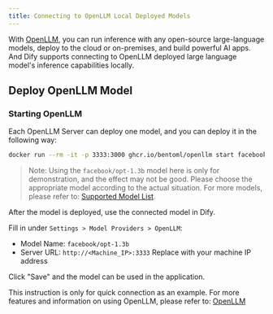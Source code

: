 ```yaml
---
title: Connecting to OpenLLM Local Deployed Models
---
```



With [OpenLLM](https://github.com/bentoml/OpenLLM), you can run inference with any open-source large-language models, deploy to the cloud or on-premises, and build powerful AI apps.
And Dify supports connecting to OpenLLM deployed large language model's inference capabilities locally.

## Deploy OpenLLM Model
### Starting OpenLLM

Each OpenLLM Server can deploy one model, and you can deploy it in the following way:

```bash
docker run --rm -it -p 3333:3000 ghcr.io/bentoml/openllm start facebook/opt-1.3b --backend pt
```

> Note: Using the `facebook/opt-1.3b` model here is only for demonstration, and the effect may not be good. Please choose the appropriate model according to the actual situation. For more models, please refer to: [Supported Model List](https://github.com/bentoml/OpenLLM#-supported-models).

After the model is deployed, use the connected model in Dify.

   Fill in under `Settings > Model Providers > OpenLLM`:

   - Model Name: `facebook/opt-1.3b`
   - Server URL: `http://<Machine_IP>:3333` Replace with your machine IP address

   Click "Save" and the model can be used in the application.

This instruction is only for quick connection as an example. For more features and information on using OpenLLM, please refer to: [OpenLLM](https://github.com/bentoml/OpenLLM)
